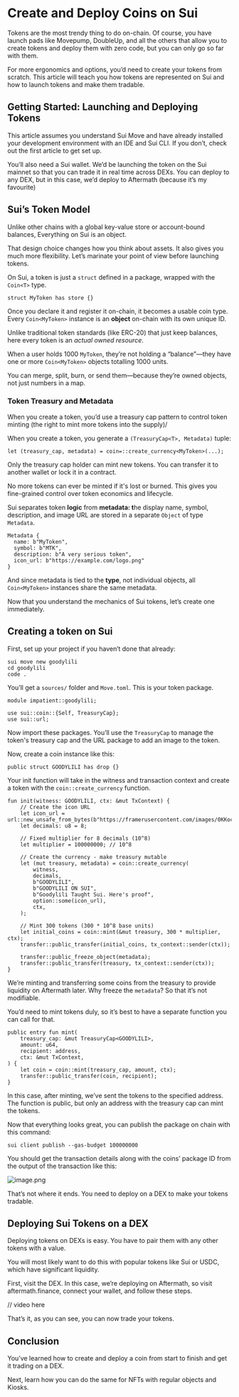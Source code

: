 # Create and Deploy Coins on Sui

Tokens are the most trendy thing to do on-chain. Of course, you have launch pads like Movepump, DoubleUp, and all the others that allow you to create tokens and deploy them with zero code, but you can only go so far with them.

For more ergonomics and options, you’d need to create your tokens from scratch. This article will teach you how tokens are represented on Sui and how to launch tokens and make them tradable.



## Getting Started: Launching and Deploying Tokens

This article assumes you understand Sui Move and have already installed your development environment with an IDE and Sui CLI. If you don’t,  check out the first article to get set up.

You’ll also need a Sui wallet. We’d be launching the token on the Sui mainnet so that you can trade it in real time across DEXs. You can deploy to any DEX, but in this case, we’d deploy to Aftermath (because it’s my favourite)

## Sui’s Token Model

Unlike other chains with a global key-value store or account-bound balances, Everything on Sui is an object.

That design choice changes how you think about assets. It also gives you much more flexibility. Let’s marinate your point of view before launching tokens.

On Sui, a token is just a `struct` defined in a package, wrapped with the `Coin<T>` type.

```move [sui.move]
struct MyToken has store {}
```

Once you declare it and register it on-chain, it becomes a usable coin type. Every `Coin<MyToken>` instance is an **object** on-chain with its own unique ID.

Unlike traditional token standards (like ERC-20) that just keep balances, here every token is an *actual owned resource*.

When a user holds 1000 `MyToken`, they’re not holding a “balance”—they have one or more `Coin<MyToken>` objects totalling 1000 units.

You can merge, split, burn, or send them—because they’re owned objects, not just numbers in a map.

### Token Treasury and Metadata

When you create a token, you’d use a treasury cap pattern to control token minting (the right to mint more tokens into the supply)/

When you create a token, you generate a `(TreasuryCap<T>, Metadata)` tuple:

```move [sui.move]
let (treasury_cap, metadata) = coin=::create_currency<MyToken>(...);
```

Only the treasury cap holder can mint new tokens. You can transfer it to another wallet or lock it in a contract.

No more tokens can ever be minted if it's lost or burned. This gives you fine-grained control over token economics and lifecycle.

Sui separates token **logic** from **metadata: t**he display name, symbol, description, and image URL are stored in a separate `Object` of type `Metadata`.

```move [sui.move]
Metadata {
  name: b"MyToken",
  symbol: b"MTK",
  description: b"A very serious token",
  icon_url: b"https://example.com/logo.png"
}
```

And since metadata is tied to the **type**, not individual objects, all `Coin<MyToken>` instances share the same metadata.

Now that you understand the mechanics of Sui tokens, let’s create one immediately.

## Creating a token on Sui

First, set up your project if you haven’t done that already:

```move [sui.move]
sui move new goodylili
cd goodylili
code .
```

You’ll get a `sources/` folder and `Move.toml`. This is your token package.

```move [sui.move]
module impatient::goodylili;

use sui::coin::{Self, TreasuryCap};
use sui::url;
```

Now import these packages. You’ll use the `TreasuryCap` to manage the token's treasury cap and the URL package to add an image to the token.

Now, create a coin instance like this:

```move [sui.move]
public struct GOODYLILI has drop {}
```

Your init function will take in the witness and transaction context and create a token with the `coin::create_currency` function.

```move [sui.move]
fun init(witness: GOODYLILI, ctx: &mut TxContext) {
    // Create the icon URL
    let icon_url = url::new_unsafe_from_bytes(b"https://framerusercontent.com/images/0KKocValgAmB9XHzcFI6tALxGGQ.jpg");
    let decimals: u8 = 8;

    // Fixed multiplier for 8 decimals (10^8)
    let multiplier = 100000000; // 10^8

    // Create the currency - make treasury mutable
    let (mut treasury, metadata) = coin::create_currency(
        witness,
        decimals,
        b"GOODYLILI",
        b"GOODYLILI ON SUI",
        b"Goodylili Taught Sui. Here's proof",
        option::some(icon_url),
        ctx,
    );

    // Mint 300 tokens (300 * 10^8 base units)
    let initial_coins = coin::mint(&mut treasury, 300 * multiplier, ctx);
    transfer::public_transfer(initial_coins, tx_context::sender(ctx));

    transfer::public_freeze_object(metadata);
    transfer::public_transfer(treasury, tx_context::sender(ctx));
}
```

We’re minting and transferring some coins from the treasury to provide liquidity on Aftermath later. Why freeze the `metadata`? So that it’s not modifiable.

You’d need to mint tokens duly, so it’s best to have a separate function you can call for that.



```move [sui.move]
public entry fun mint(
    treasury_cap: &mut TreasuryCap<GOODYLILI>,
    amount: u64,
    recipient: address,
    ctx: &mut TxContext,
) {
    let coin = coin::mint(treasury_cap, amount, ctx);
    transfer::public_transfer(coin, recipient);
}
```

In this case, after minting, we’ve sent the tokens to the specified address. The function is public, but only an address with the treasury cap can mint the tokens.

Now that everything looks great, you can publish the package on chain with this command:

```shell [Terminal]
sui client publish --gas-budget 100000000
```

You should get the transaction details along with the coins’ package ID from the output of the transaction like this:

![image.png](attachment:aaf554c3-e7c4-4964-91ca-7189bcbad0c0:image.png)

That’s not where it ends. You need to deploy on a DEX to make your tokens tradable.

## Deploying Sui Tokens on a DEX

Deploying tokens on DEXs is easy. You have to pair them with any other tokens with a value.

You will most likely want to do this with popular tokens like Sui or USDC, which have significant liquidity.

First, visit the DEX. In this case, we’re deploying on Aftermath, so visit aftermath.finance, connect your wallet, and follow these steps.


// video here


That’s it, as you can see, you can now trade your tokens.

## Conclusion

You’ve learned how to create and deploy a coin from start to finish and get it trading on a DEX.

Next, learn how you can do the same for NFTs with regular objects and Kiosks.